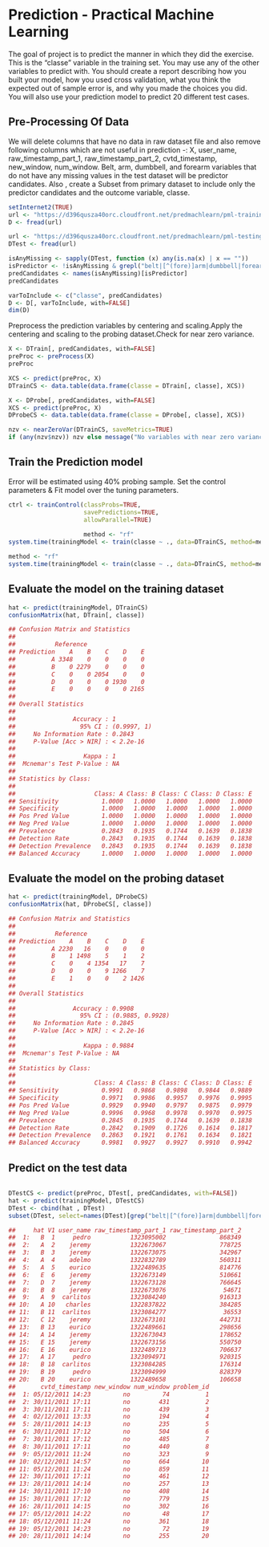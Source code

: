 # Prediction - Practical Machine Learning 

The goal of  project is to predict the manner in which they did the exercise. This is the "classe" variable in the training set. You may use any of the other variables to predict with. You should create a report describing how you built your model, how you used cross validation, what you think the expected out of sample error is, and why you made the choices you did. You will also use your prediction model to predict 20 different test cases.


## Pre-Processing Of Data
We will delete columns that have no data in raw dataset file and also remove following columns which are not useful in prediction  -: X, user_name, raw_timestamp_part_1, raw_timestamp_part_2, cvtd_timestamp, new_window, num_window. 
Belt, arm, dumbbell, and forearm variables that do not have any missing values in the test dataset will be predictor candidates.
Also , create a Subset from primary dataset to include only the predictor candidates and the outcome variable, classe.


```r
setInternet2(TRUE)
url <- "https://d396qusza40orc.cloudfront.net/predmachlearn/pml-training.csv"
D <- fread(url)

url <- "https://d396qusza40orc.cloudfront.net/predmachlearn/pml-testing.csv"
DTest <- fread(url)

isAnyMissing <- sapply(DTest, function (x) any(is.na(x) | x == ""))
isPredictor <- !isAnyMissing & grepl("belt|[^(fore)]arm|dumbbell|forearm", names(isAnyMissing))
predCandidates <- names(isAnyMissing)[isPredictor]
predCandidates

varToInclude <- c("classe", predCandidates)
D <- D[, varToInclude, with=FALSE]
dim(D)

```

Preprocess the prediction variables by centering and scaling.Apply the centering and scaling to the probing dataset.Check for near zero variance.

```r
X <- DTrain[, predCandidates, with=FALSE]
preProc <- preProcess(X)
preProc

XCS <- predict(preProc, X)
DTrainCS <- data.table(data.frame(classe = DTrain[, classe], XCS))

X <- DProbe[, predCandidates, with=FALSE]
XCS <- predict(preProc, X)
DProbeCS <- data.table(data.frame(classe = DProbe[, classe], XCS))

nzv <- nearZeroVar(DTrainCS, saveMetrics=TRUE)
if (any(nzv$nzv)) nzv else message("No variables with near zero variance")

```
## Train the Prediction model 

Error will be estimated using 40% probing sample. Set the control parameters & Fit model over the tuning parameters.

```r
ctrl <- trainControl(classProbs=TRUE,
                     savePredictions=TRUE,
                     allowParallel=TRUE)
                     
                     method <- "rf"
system.time(trainingModel <- train(classe ~ ., data=DTrainCS, method=method))

method <- "rf"
system.time(trainingModel <- train(classe ~ ., data=DTrainCS, method=method))


```
## Evaluate the model on the training dataset
```r
hat <- predict(trainingModel, DTrainCS)
confusionMatrix(hat, DTrain[, classe])
```
```r
## Confusion Matrix and Statistics
## 
##           Reference
## Prediction    A    B    C    D    E
##          A 3348    0    0    0    0
##          B    0 2279    0    0    0
##          C    0    0 2054    0    0
##          D    0    0    0 1930    0
##          E    0    0    0    0 2165
## 
## Overall Statistics
##                                      
##                Accuracy : 1          
##                  95% CI : (0.9997, 1)
##     No Information Rate : 0.2843     
##     P-Value [Acc > NIR] : < 2.2e-16  
##                                      
##                   Kappa : 1          
##  Mcnemar's Test P-Value : NA         
## 
## Statistics by Class:
## 
##                      Class: A Class: B Class: C Class: D Class: E
## Sensitivity            1.0000   1.0000   1.0000   1.0000   1.0000
## Specificity            1.0000   1.0000   1.0000   1.0000   1.0000
## Pos Pred Value         1.0000   1.0000   1.0000   1.0000   1.0000
## Neg Pred Value         1.0000   1.0000   1.0000   1.0000   1.0000
## Prevalence             0.2843   0.1935   0.1744   0.1639   0.1838
## Detection Rate         0.2843   0.1935   0.1744   0.1639   0.1838
## Detection Prevalence   0.2843   0.1935   0.1744   0.1639   0.1838
## Balanced Accuracy      1.0000   1.0000   1.0000   1.0000   1.0000
```


## Evaluate the model on the probing dataset
```r
hat <- predict(trainingModel, DProbeCS)
confusionMatrix(hat, DProbeCS[, classe])

## Confusion Matrix and Statistics
## 
##           Reference
## Prediction    A    B    C    D    E
##          A 2230   16    0    0    0
##          B    1 1498    5    1    2
##          C    0    4 1354   17    7
##          D    0    0    9 1266    7
##          E    1    0    0    2 1426
## 
## Overall Statistics
##                                           
##                Accuracy : 0.9908          
##                  95% CI : (0.9885, 0.9928)
##     No Information Rate : 0.2845          
##     P-Value [Acc > NIR] : < 2.2e-16       
##                                           
##                   Kappa : 0.9884          
##  Mcnemar's Test P-Value : NA              
## 
## Statistics by Class:
## 
##                      Class: A Class: B Class: C Class: D Class: E
## Sensitivity            0.9991   0.9868   0.9898   0.9844   0.9889
## Specificity            0.9971   0.9986   0.9957   0.9976   0.9995
## Pos Pred Value         0.9929   0.9940   0.9797   0.9875   0.9979
## Neg Pred Value         0.9996   0.9968   0.9978   0.9970   0.9975
## Prevalence             0.2845   0.1935   0.1744   0.1639   0.1838
## Detection Rate         0.2842   0.1909   0.1726   0.1614   0.1817
## Detection Prevalence   0.2863   0.1921   0.1761   0.1634   0.1821
## Balanced Accuracy      0.9981   0.9927   0.9927   0.9910   0.9942

```
## Predict on the test data

```r

DTestCS <- predict(preProc, DTest[, predCandidates, with=FALSE])
hat <- predict(trainingModel, DTestCS)
DTest <- cbind(hat , DTest)
subset(DTest, select=names(DTest)[grep("belt|[^(fore)]arm|dumbbell|forearm", names(DTest), invert=TRUE)])

##     hat V1 user_name raw_timestamp_part_1 raw_timestamp_part_2
##  1:   B  1     pedro           1323095002               868349
##  2:   A  2    jeremy           1322673067               778725
##  3:   B  3    jeremy           1322673075               342967
##  4:   A  4    adelmo           1322832789               560311
##  5:   A  5    eurico           1322489635               814776
##  6:   E  6    jeremy           1322673149               510661
##  7:   D  7    jeremy           1322673128               766645
##  8:   B  8    jeremy           1322673076                54671
##  9:   A  9  carlitos           1323084240               916313
## 10:   A 10   charles           1322837822               384285
## 11:   B 11  carlitos           1323084277                36553
## 12:   C 12    jeremy           1322673101               442731
## 13:   B 13    eurico           1322489661               298656
## 14:   A 14    jeremy           1322673043               178652
## 15:   E 15    jeremy           1322673156               550750
## 16:   E 16    eurico           1322489713               706637
## 17:   A 17     pedro           1323094971               920315
## 18:   B 18  carlitos           1323084285               176314
## 19:   B 19     pedro           1323094999               828379
## 20:   B 20    eurico           1322489658               106658
##       cvtd_timestamp new_window num_window problem_id
##  1: 05/12/2011 14:23         no         74          1
##  2: 30/11/2011 17:11         no        431          2
##  3: 30/11/2011 17:11         no        439          3
##  4: 02/12/2011 13:33         no        194          4
##  5: 28/11/2011 14:13         no        235          5
##  6: 30/11/2011 17:12         no        504          6
##  7: 30/11/2011 17:12         no        485          7
##  8: 30/11/2011 17:11         no        440          8
##  9: 05/12/2011 11:24         no        323          9
## 10: 02/12/2011 14:57         no        664         10
## 11: 05/12/2011 11:24         no        859         11
## 12: 30/11/2011 17:11         no        461         12
## 13: 28/11/2011 14:14         no        257         13
## 14: 30/11/2011 17:10         no        408         14
## 15: 30/11/2011 17:12         no        779         15
## 16: 28/11/2011 14:15         no        302         16
## 17: 05/12/2011 14:22         no         48         17
## 18: 05/12/2011 11:24         no        361         18
## 19: 05/12/2011 14:23         no         72         19
## 20: 28/11/2011 14:14         no        255         20

```

